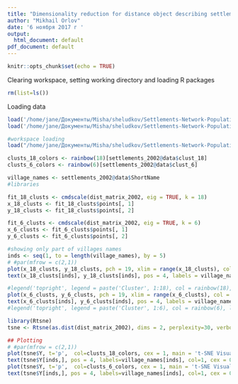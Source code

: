 ```yaml
---
title: "Dimensionality reduction for distance object describing settlement networks"
author: "Mikhail Orlov"
date: '6 ноября 2017 г '
output:
  html_document: default
pdf_document: default
---
```

  
```r
knitr::opts_chunk$set(echo = TRUE)
```

Clearing workspace, setting working directory and loading R packages
```r
rm(list=ls())
```


Loading data
```r

load('/home/jane/Документы/Misha/sheludkov/Settlements-Network-Population-Dynamics/data/matrix_2002.Rdata')
load('/home/jane/Документы/Misha/sheludkov/Settlements-Network-Population-Dynamics/data/matrix_2010.Rdata')

#workspace loading
load("/home/jane/Документы/Misha/sheludkov/Settlements-Network-Population-Dynamics/data/Part2_output.RData")
```


```r

clusts_18_colors <- rainbow(18)[settlements_2002@data$clust_18]
clusts_6_colors <- rainbow(6)[settlements_2002@data$clust_6]

village_names <- settlements_2002@data$ShortName
#libraries
```

```r
fit_18_clusts <- cmdscale(dist_matrix_2002, eig = TRUE, k = 18)
x_18_clusts <- fit_18_clusts$points[, 1]
y_18_clusts <- fit_18_clusts$points[, 2]

fit_6_clusts <- cmdscale(dist_matrix_2002, eig = TRUE, k = 6)
x_6_clusts <- fit_6_clusts$points[, 1]
y_6_clusts <- fit_6_clusts$points[, 2]
```

```r
#showing only part of villages names
inds <- seq(1, to = length(village_names), by = 5)
# #par(mfrow = c(2,1))
plot(x_18_clusts, y_18_clusts, pch = 19, xlim = range(x_18_clusts), col = clusts_18_colors, main = 'Multidimensional Scaling Visualization\n for 18 Clusters (2002 Data)')
text(x_18_clusts[inds], y_18_clusts[inds], pos = 4, labels = village_names[inds], cex = 0.5, col = 1)

#legend('topright', legend = paste('Cluster', 1:18), col = rainbow(18), lty = 1, cex= 0.5)
plot(x_6_clusts, y_6_clusts, pch = 19, xlim = range(x_6_clusts), col = clusts_6_colors, main = 'Multidimensional Scaling Visualization\n for 6 Clusters (2002 Data)')
text(x_6_clusts[inds], y_6_clusts[inds], pos = 4, labels = village_names[inds], cex = 0.5, col =1)
#legend('topright', legend = paste('Cluster', 1:6), col = rainbow(6), lty = 1, cex= 0.5)


```

```r

library(Rtsne)
tsne <- Rtsne(as.dist(dist_matrix_2002), dims = 2, perplexity=30, verbose=TRUE, max_iter = 500)

## Plotting
# #par(mfrow = c(2,1))
plot(tsne$Y, t='p',  col=clusts_18_colors, cex = 1, main = 't-SNE Visualization\n for 18 Clusters (2002 Data)')
text(tsne$Y[inds,], pos = 4, labels=village_names[inds], col=1, cex = 0.5)
plot(tsne$Y, t='p',  col=clusts_6_colors, cex = 1, main = 't-SNE Visualization\n for 6 Clusters (2002 Data)')
text(tsne$Y[inds,], pos = 4, labels=village_names[inds], col=1, cex = 0.5)
```